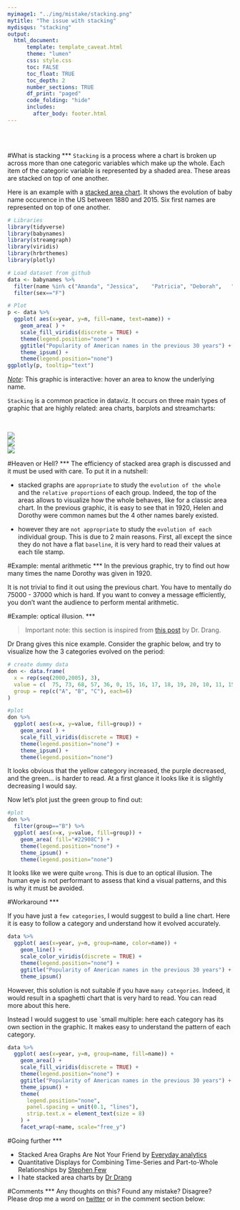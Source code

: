```yaml
---
myimage1: "../img/mistake/stacking.png"
mytitle: "The issue with stacking"
mydisqus: "stacking"
output:
  html_document:
      template: template_caveat.html
      theme: "lumen"
      css: style.css
      toc: FALSE
      toc_float: TRUE
      toc_depth: 2
      number_sections: TRUE
      df_print: "paged"
      code_folding: "hide"
      includes: 
        after_body: footer.html
---
```


<br><br>
<div class="mycontent">

#What is stacking
***
`Stacking` is a process where a chart is broken up across more than one categoric variables which make up the whole. Each item of the categoric variable is represented by a shaded area. These areas are stacked on top of one another.  

Here is an example with a [stacked area chart](https://www.data-to-viz.com/graph/stackedarea.html). It shows the evolution of baby name occurence in the US between 1880 and 2015. Six first names are represented on top of one another.

```r
# Libraries
library(tidyverse)
library(babynames)
library(streamgraph)
library(viridis)
library(hrbrthemes)
library(plotly)

# Load dataset from github
data <- babynames %>% 
  filter(name %in% c("Amanda", "Jessica",    "Patricia", "Deborah",   "Dorothy",  "Helen")) %>%
  filter(sex=="F")

# Plot
p <- data %>% 
  ggplot( aes(x=year, y=n, fill=name, text=name)) +
    geom_area( ) +
    scale_fill_viridis(discrete = TRUE) +
    theme(legend.position="none") +
    ggtitle("Popularity of American names in the previous 30 years") +
    theme_ipsum() +
    theme(legend.position="none")
ggplotly(p, tooltip="text")
```

<u>*Note*</u>: This graphic is interactive: hover an area to know the underlying name.  


`Stacking` is a common practice in dataviz. It occurs on three main types of graphic that are highly related: area charts, barplots and streamcharts:

<br>

<div class="row">
  <div class="col-lg-2 col-md-6 col-sm-6">
  <a href="https://www.data-to-viz.com/graph/stackedarea.html" style="margin-bottom:4px;white-space: normal !important;">
  <img  src="https://github.com/holtzy/data_to_viz/raw/master/img/section/StackedAreaSmall.png">
  </a>
  </div>
  <div class="col-lg-2 col-md-6 col-sm-6">
  <a href="https://www.data-to-viz.com/graph/streamgraph.html" style="margin-bottom:4px;white-space: normal !important;">
  <img  src="https://github.com/holtzy/data_to_viz/raw/master/img/section/StreamSmall.png">
  </a>
  </div>
  <div class="col-lg-2 col-md-6 col-sm-6">
  <a href="https://www.data-to-viz.com/graph/barplot.html" style="margin-bottom:4px;white-space: normal !important;">
  <img  src="https://github.com/holtzy/data_to_viz/raw/master/img/section/BarSmall.png">
  </a>
  </div>
</div>





#Heaven or Hell?
***
The efficiency of stacked area graph is discussed and it must be used with care. To put it in a nutshell:

- stacked graphs are `appropriate` to study the `evolution of the whole` and the `relative proportions` of each group. Indeed, the top of the areas allows to visualize how the whole behaves, like for a classic area chart. In the previous graphic, it is easy to see that in 1920, Helen and Dorothy were common names but the 4 other names barely existed.

- however they are `not appropriate` to study the `evolution of each` individual group. This is due to 2 main reasons. First, all except the  since they do not have a flat `baseline`, it is very hard to read their values at each tile stamp.



#Example: mental arithmetic
***
In the previous graphic, try to find out how many times the name Dorothy was given in 1920.  

It is not trivial to find it out using the previous chart. You have to mentally do 75000 - 37000 which is hard. If you want to convey a message efficiently, you don't want the audience to perform mental arithmetic.


#Example: optical illusion.
***

>Important note: this section is inspired from [this post](http://www.leancrew.com/all-this/2011/11/i-hate-stacked-area-charts/) by Dr. Drang.


Dr Drang gives this nice example. Consider the graphic below, and try to visualize how the 3 categories evolved on the period:

```r
# create dummy data
don <- data.frame(
  x = rep(seq(2000,2005), 3),
  value = c(  75, 73, 68, 57, 36, 0, 15, 16, 17, 18, 19, 20, 10, 11, 15, 25, 45, 80),
  group = rep(c("A", "B", "C"), each=6)
)

#plot
don %>% 
  ggplot( aes(x=x, y=value, fill=group)) +
    geom_area( ) +
    scale_fill_viridis(discrete = TRUE) +
    theme(legend.position="none") +
    theme_ipsum() +
    theme(legend.position="none")

```

It looks obvious that the yellow category increased, the purple decreased, and the green... is harder to read. At a first glance it looks like it is slightly decreasing I would say.

Now let's plot just the green group to find out:

```r
#plot
don %>% 
  filter(group=="B") %>%
  ggplot( aes(x=x, y=value, fill=group)) +
    geom_area( fill="#22908C") +
    theme(legend.position="none") +
    theme_ipsum() +
    theme(legend.position="none")

```
It looks like we were quite `wrong`. This is due to an optical illusion. The human eye is not performant to assess that kind a visual patterns, and this is why it must be avoided.


#Workaround
***

If you have just a `few categories`, I would suggest to build a line chart. Here it is easy to follow a category and understand how it evolved accurately.

```r
data %>%
  ggplot( aes(x=year, y=n, group=name, color=name)) +
    geom_line() +
    scale_color_viridis(discrete = TRUE) +
    theme(legend.position="none") +
    ggtitle("Popularity of American names in the previous 30 years") +
    theme_ipsum()
```


However, this solution is not suitable if you have `many categories`. Indeed, it would result in a spaghetti chart that is very hard to read. You can read more about this here.

Instead I would suggest to use `small multiple: here each category has its own section in the graphic. It makes easy to understand the pattern of each category.

```r
data %>%
  ggplot( aes(x=year, y=n, group=name, fill=name)) +
    geom_area() +
    scale_fill_viridis(discrete = TRUE) +
    theme(legend.position="none") +
    ggtitle("Popularity of American names in the previous 30 years") +
    theme_ipsum() +
    theme(
      legend.position="none",
      panel.spacing = unit(0.1, "lines"),
      strip.text.x = element_text(size = 8)
    ) +
    facet_wrap(~name, scale="free_y")
```




#Going further
***

- Stacked Area Graphs Are Not Your Friend by [Everyday analytics](http://www.everydayanalytics.ca/2014/08/stacked-area-graphs-are-not-your-friend.html)
- Quantitative Displays for Combining Time-Series and Part-to-Whole Relationships by [Stephen Few](http://www.perceptualedge.com/articles/visual_business_intelligence/displays_for_combining_time-series_and_part-to-whole.pdf)
- I hate stacked area charts by [Dr Drang](http://www.leancrew.com/all-this/2011/11/i-hate-stacked-area-charts/)




#Comments
***
Any thoughts on this? Found any mistake? Disagree? Please drop me a word on [twitter](https://twitter.com/R_Graph_Gallery) or in the comment section below:
<br>



</div>










